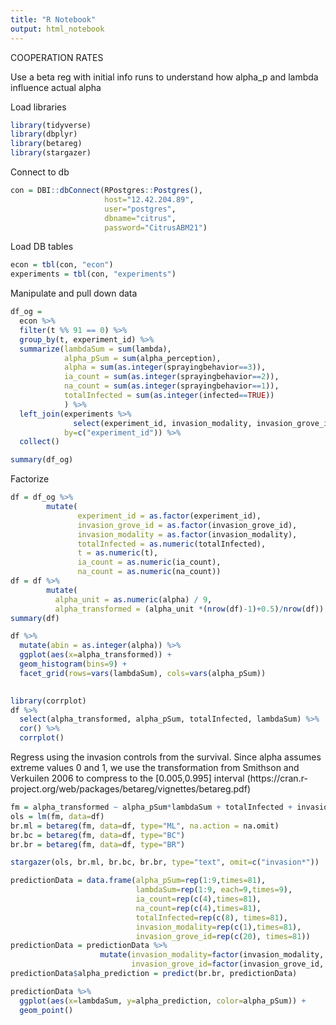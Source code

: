 ```yaml
---
title: "R Notebook"
output: html_notebook
---
```


COOPERATION RATES

Use a beta reg with initial info runs to understand how alpha_p and lambda influence actual alpha


Load libraries

```r
library(tidyverse)
library(dbplyr)
library(betareg)
library(stargazer)
```



Connect to db
```r
con = DBI::dbConnect(RPostgres::Postgres(), 
                     host="12.42.204.89",
                     user="postgres",
                     dbname="citrus",
                     password="CitrusABM21")
```

Load DB tables
```r
econ = tbl(con, "econ")
experiments = tbl(con, "experiments")
```

Manipulate and pull down data
```r
df_og = 
  econ %>% 
  filter(t %% 91 == 0) %>%
  group_by(t, experiment_id) %>%
  summarize(lambdaSum = sum(lambda), 
            alpha_pSum = sum(alpha_perception),
            alpha = sum(as.integer(sprayingbehavior==3)),
            ia_count = sum(as.integer(sprayingbehavior==2)),
            na_count = sum(as.integer(sprayingbehavior==1)),
            totalInfected = sum(as.integer(infected==TRUE))
            ) %>%
  left_join(experiments %>%
              select(experiment_id, invasion_modality, invasion_grove_id),
            by=c("experiment_id")) %>%
  collect()
```
```r
summary(df_og)
```

Factorize
```r
df = df_og %>%
        mutate(
               experiment_id = as.factor(experiment_id),
               invasion_grove_id = as.factor(invasion_grove_id),
               invasion_modality = as.factor(invasion_modality),
               totalInfected = as.numeric(totalInfected),
               t = as.numeric(t),
               ia_count = as.numeric(ia_count),
               na_count = as.numeric(na_count))
df = df %>%
        mutate(
          alpha_unit = as.numeric(alpha) / 9,
          alpha_transformed = (alpha_unit *(nrow(df)-1)+0.5)/nrow(df))
summary(df)
```

```r
df %>% 
  mutate(abin = as.integer(alpha)) %>%
  ggplot(aes(x=alpha_transformed)) + 
  geom_histogram(bins=9) +
  facet_grid(rows=vars(lambdaSum), cols=vars(alpha_pSum))
  
```
```r
library(corrplot)
df %>% 
  select(alpha_transformed, alpha_pSum, totalInfected, lambdaSum) %>%
  cor() %>%
  corrplot()

```



Regress using the invasion controls from the survival. Since alpha assumes extreme values 0 and 1, we use the transformation from Smithson and Verkuilen 2006 to compress to the [0.005,0.995] interval (https://cran.r-project.org/web/packages/betareg/vignettes/betareg.pdf)
```r
fm = alpha_transformed ~ alpha_pSum*lambdaSum + totalInfected + invasion_modality*invasion_grove_id
ols = lm(fm, data=df)
br.ml = betareg(fm, data=df, type="ML", na.action = na.omit)
br.bc = betareg(fm, data=df, type="BC")
br.br = betareg(fm, data=df, type="BR")
```
```r
stargazer(ols, br.ml, br.bc, br.br, type="text", omit=c("invasion*"))
```

```r
predictionData = data.frame(alpha_pSum=rep(1:9,times=81), 
                            lambdaSum=rep(1:9, each=9,times=9), 
                            ia_count=rep(c(4),times=81), 
                            na_count=rep(c(4),times=81), 
                            totalInfected=rep(c(8), times=81), 
                            invasion_modality=rep(c(1),times=81), 
                            invasion_grove_id=rep(c(20), times=81))
predictionData = predictionData %>%
                    mutate(invasion_modality=factor(invasion_modality, levels=c(1,2,3,4,5,6)),
                           invasion_grove_id=factor(invasion_grove_id, levels=c(0,1,2,10,11,12,20,21,22)))
predictionData$alpha_prediction = predict(br.br, predictionData)

```

```r
predictionData %>%
  ggplot(aes(x=lambdaSum, y=alpha_prediction, color=alpha_pSum)) +
  geom_point() 

```











